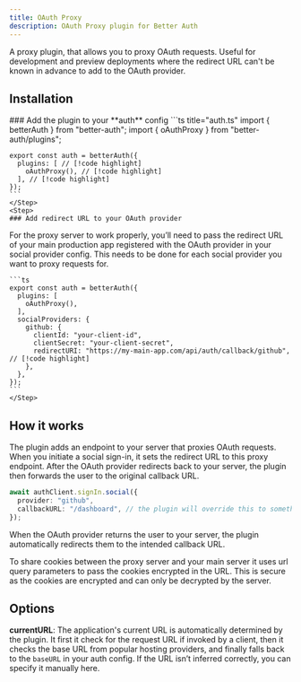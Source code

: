 ```yaml
---
title: OAuth Proxy
description: OAuth Proxy plugin for Better Auth
---
```


A proxy plugin, that allows you to proxy OAuth requests. Useful for development and preview deployments where the redirect URL can't be known in advance to add to the OAuth provider.

## Installation

<Steps>
    <Step>
    ### Add the plugin to your **auth** config
    ```ts title="auth.ts"
    import { betterAuth } from "better-auth";
    import { oAuthProxy } from "better-auth/plugins";

    export const auth = betterAuth({
      plugins: [ // [!code highlight]
        oAuthProxy(), // [!code highlight]
      ], // [!code highlight]
    });
    ```
    </Step>
    <Step>
    ### Add redirect URL to your OAuth provider

   For the proxy server to work properly, you’ll need to pass the redirect URL of your main production app registered with the OAuth provider in your social provider config. This needs to be done for each social provider you want to proxy requests for.

    ```ts
    export const auth = betterAuth({
      plugins: [
        oAuthProxy(),
      ],
      socialProviders: {
        github: {
          clientId: "your-client-id",
          clientSecret: "your-client-secret",
          redirectURI: "https://my-main-app.com/api/auth/callback/github", // [!code highlight]
        },
      },
    });
    ```
    </Step>
</Steps>


## How it works

The plugin adds an endpoint to your server that proxies OAuth requests. When you initiate a social sign-in, it sets the redirect URL to this proxy endpoint. After the OAuth provider redirects back to your server, the plugin then forwards the user to the original callback URL.

```ts
await authClient.signIn.social({
  provider: "github",
  callbackURL: "/dashboard", // the plugin will override this to something like "http://localhost:3000/api/auth/oauth-proxy?callbackURL=/dashboard"
});
```

When the OAuth provider returns the user to your server, the plugin automatically redirects them to the intended callback URL.

<Callout>
  To share cookies between the proxy server and your main server it uses url query parameters to pass the cookies encrypted in the URL. This is secure as the cookies are encrypted and can only be decrypted by the server.
</Callout>

## Options

**currentURL**: The application's current URL is automatically determined by the plugin. It first it check for the request URL if invoked by a client, then it checks the base URL from popular hosting providers, and finally falls back to the `baseURL` in your auth config. If the URL isn’t inferred correctly, you can specify it manually here.
